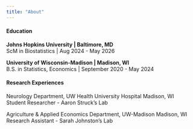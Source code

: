 ```yaml
---
title: "About"
---
```


#### **Education**

**Johns Hopkins University | Baltimore, MD**  
ScM in Biostatistics | Aug 2024 - May 2026

**University of Wisconsin-Madison | Madison, WI**  
B.S. in Statistics, Economics | September 2020 - May 2024

#### **Research Experiences**

Neurology Department, UW Health University Hospital Madison, WI  
Student Researcher - Aaron Struck’s Lab

Agriculture & Applied Economics Department, UW-Madison Madison, WI  
Research Assistant - Sarah Johnston’s Lab

